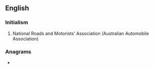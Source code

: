 ==English==

===Initialism===
{{rfc-header|Initialism}}
{{head|en|initialism}}

# National Roads and Motorists' Association (Australian Automobile Association)

===Anagrams===
* {{anagrams|en|a=amnr|RMAN|mRNA|mrna}}